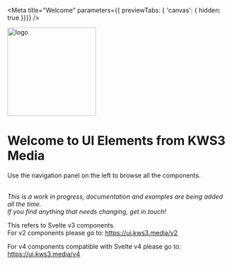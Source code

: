 

<Version />

<Meta
  title="Welcome"
  parameters={{ previewTabs: { 'canvas': { hidden: true }}}}
/>


<div class="main has-text-centered">
  <img
    width="200"
    src="https://kws3.media/assets/images/logo.png"
    style={{margin:'10px 0'}}
    alt="logo" />
  <h1 class="title">Welcome to UI Elements from KWS3 Media</h1>
  <p>
    Use the navigation panel on the left to browse all the components.<br /><br />
  </p>
  <p>
    <em
      >This is a work in progress, documentation and examples are being added
      all the time. <br />If you find anything that needs changing, get in
      touch!</em>
  </p>
  <div class="message is-warning">
    <div class="message-body">
      <p>
        This refers to Svelte v3 components.
        <br />For v2 components please go to: <a href="https://ui.kws3.media/v2">https://ui.kws3.media/v2</a>
      </p>
    </div>
  </div>

  <div class="message is-success">
    <div class="message-body">
      <p>
        For v4 components compatible with Svelte v4 please go to: <a href="https://ui.kws3.media/v4">https://ui.kws3.media/v4</a>
      </p>
    </div>
  </div>
</div>